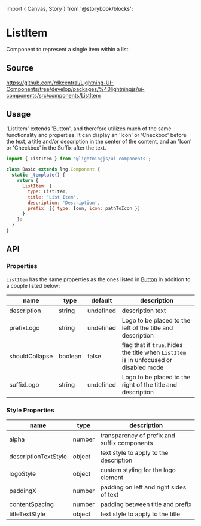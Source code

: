 ﻿import { Canvas, Story } from '@storybook/blocks';

# ListItem

Component to represent a single item within a list.

## Source

https://github.com/rdkcentral/Lightning-UI-Components/tree/develop/packages/%40lightningjs/ui-components/src/components/ListItem

## Usage

'ListItem' extends 'Button', and therefore utilizes much of the same functionality and properties. It can display an 'Icon' or 'Checkbox' before the text, a title and/or description in the center of the content, and an 'Icon' or 'Checkbox' in the Suffix after the text.

```js
import { ListItem } from '@lightningjs/ui-components';

class Basic extends lng.Component {
  static _template() {
    return {
      ListItem: {
        type: ListItem,
        title: 'List Item',
        description: 'Description',
        prefix: [{ type: Icon, icon: pathToIcon }]
      }
    };
  }
}
```

<Canvas>
  <Story id="components-listitem--list-item" />
</Canvas>

## API

### Properties

`ListItem` has the same properties as the ones listed in [Button](?path=/docs/components-button--basic) in addition to a couple listed below:

| name           | type    | default   | description                                                                           |
| -------------- | ------- | --------- | ------------------------------------------------------------------------------------- |
| description    | string  | undefined | description text                                                                      |
| prefixLogo     | string  | undefined | Logo to be placed to the left of the title and description                            |
| shouldCollapse | boolean | false     | flag that if `true`, hides the title when `ListItem` is in unfocused or disabled mode |
| suffixLogo     | string  | undefined | Logo to be placed to the right of the title and description                           |

### Style Properties

| name                 | type   | description                                  |
| -------------------- | ------ | -------------------------------------------- |
| alpha                | number | transparency of prefix and suffix components |
| descriptionTextStyle | object | text style to apply to the description       |
| logoStyle            | object | custom styling for the logo element          |
| paddingX             | number | padding on left and right sides of text      |
| contentSpacing       | number | padding between title and prefix             |
| titleTextStyle       | object | text style to apply to the title             |
